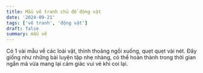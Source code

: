 ```yaml
---
title: Mẫu vẽ tranh chủ đề động vật 
date: '2024-09-21'
tags: ['vẽ tranh', 'động vật']
draft: false
summary: mẫu vẽ
---
```


Có 1 vài mẫu về các loài vật, thỉnh thoảng ngồi xuống, quẹt quẹt vài nét. Đây giống như những bài luyện tập nhẹ nhàng, có thể hoàn thành trong thời gian ngắn mà vừa mang lại cảm giác vui vẻ khi coi lại.

<div className="not-prose sm:mx-4">
  <EmblaCarousel options={optionsCarousel}>
    <EmblaCarouselItem slide="/static/images/617fae9e-6ddf-401f-a5d7-2bced54182e0/IMG_0837.webp" alt="Ngựa vằn" />
    <EmblaCarouselItem slide="/static/images/617fae9e-6ddf-401f-a5d7-2bced54182e0/IMG_0838.webp" alt="gấu trúc " />
    <EmblaCarouselItem slide="/static/images/617fae9e-6ddf-401f-a5d7-2bced54182e0/IMG_0839.webp" alt="dê núi" />
    <EmblaCarouselItem slide="/static/images/617fae9e-6ddf-401f-a5d7-2bced54182e0/IMG_0840.webp" alt="hươu cao cổ" />
    <EmblaCarouselItem slide="/static/images/617fae9e-6ddf-401f-a5d7-2bced54182e0/IMG_0841.webp" alt="tê giác" />
    <EmblaCarouselItem slide="/static/images/617fae9e-6ddf-401f-a5d7-2bced54182e0/IMG_0842.webp" alt="ngựa vằn" />
  </EmblaCarousel>
</div>

&nbsp;

<div className="not-prose sm:mx-4">
  <EmblaCarousel options={optionsCarousel}>
    <EmblaCarouselItem slide="/static/images/617fae9e-6ddf-401f-a5d7-2bced54182e0/IMG_1051.webp" alt="ngựa vằn" />
    <EmblaCarouselItem slide="/static/images/617fae9e-6ddf-401f-a5d7-2bced54182e0/IMG_1052.webp" alt="gấu trúc" />
    <EmblaCarouselItem slide="/static/images/617fae9e-6ddf-401f-a5d7-2bced54182e0/IMG_1074.webp" alt="dê núi" />
  </EmblaCarousel>
</div>